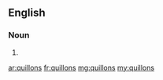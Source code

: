 ==English==

===Noun===
{{head|en|plural}}

# {{plural of|quillon|lang=en}}

[[ar:quillons]]
[[fr:quillons]]
[[mg:quillons]]
[[my:quillons]]